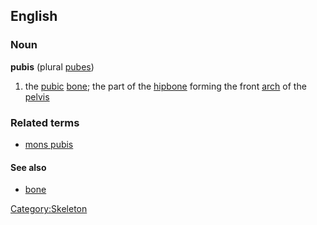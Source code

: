 ==English==
===Noun===
'''pubis'''  (plural [[pubes]])
#the [[pubic]] [[bone]]; the part of the [[hipbone]] forming the front [[arch]] of the [[pelvis]]

===Related terms===
*[[mons pubis]]

====See also====
*[[bone]]

[[Category:Skeleton]]